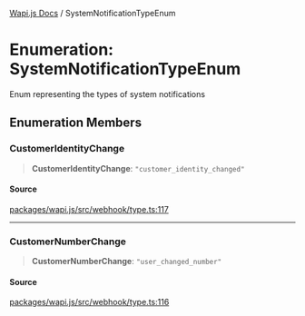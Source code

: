 [Wapi.js Docs](../README.mdx) / SystemNotificationTypeEnum

# Enumeration: SystemNotificationTypeEnum

Enum representing the types of system notifications

## Enumeration Members

### CustomerIdentityChange

> **CustomerIdentityChange**: `"customer_identity_changed"`

#### Source

[packages/wapi.js/src/webhook/type.ts:117](https://github.com/sarthakjdev/wapi.js/blob/161a86b914b71fc7ac25ae9ad145786137f3f4f9/packages/wapi.js/src/webhook/type.ts#L117)

***

### CustomerNumberChange

> **CustomerNumberChange**: `"user_changed_number"`

#### Source

[packages/wapi.js/src/webhook/type.ts:116](https://github.com/sarthakjdev/wapi.js/blob/161a86b914b71fc7ac25ae9ad145786137f3f4f9/packages/wapi.js/src/webhook/type.ts#L116)
